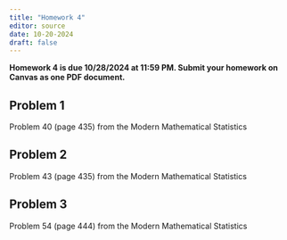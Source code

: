 ```yaml
---
title: "Homework 4"
editor: source
date: 10-20-2024
draft: false
---
```


**Homework 4 is due 10/28/2024 at 11:59 PM. Submit your homework on Canvas as one PDF document.**

## Problem 1

Problem 40 (page 435) from the Modern Mathematical Statistics

## Problem 2

Problem 43 (page 435) from the Modern Mathematical Statistics

## Problem 3

Problem 54 (page 444) from the Modern Mathematical Statistics
